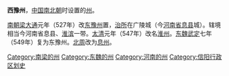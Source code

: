 '''西豫州'''，[[中国|中国]][[南北朝|南北朝]]时设置的[[州|州]]。

[[梁_(南朝)|南朝梁]][[大通_(年号)|大通]]元年（527年）改[[东豫州|东豫州]]置，[[治所|治所]]在广陵城（今[[河南省|河南省]][[息县|息县]]城）。辖境相当今河南省息县、[[淮滨县|淮滨]]一带。[[太清|太清]]元年（547年）改名[[淮州_(南梁)|淮州]]。[[东魏|东魏]][[武定_(东魏)|武定]]七年（549年）复为东豫州。[[北周|北周]]改为[[息州|息州]]。

{{南北朝行政区划小作品}}
[[Category:南梁的州|Category:南梁的州]]
[[Category:东魏的州|Category:东魏的州]]
[[Category:河南的州|Category:河南的州]]
[[Category:信阳行政区划史|Category:信阳行政区划史]]